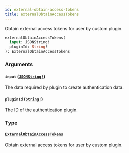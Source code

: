 ```yaml
---
id: external-obtain-access-tokens
title: externalObtainAccessTokens
---
```


Obtain external access tokens for user by custom plugin.

```graphql
externalObtainAccessTokens(
  input: JSONString!
  pluginId: String!
): ExternalObtainAccessTokens

```

### Arguments

#### `input` ([`JSONString!`](/docs/developer/api-reference/scalars/json-string))

The data required by plugin to create authentication data.

#### `pluginId` ([`String!`](/docs/developer/api-reference/scalars/string))

The ID of the authentication plugin.

### Type

#### [`ExternalObtainAccessTokens`](/docs/developer/api-reference/objects/external-obtain-access-tokens)

Obtain external access tokens for user by custom plugin.
